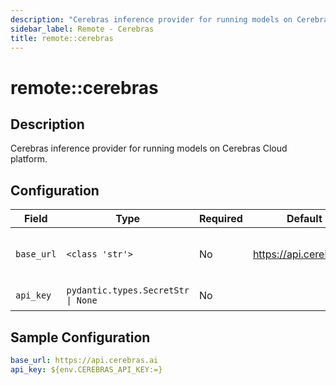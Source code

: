 ```yaml
---
description: "Cerebras inference provider for running models on Cerebras Cloud platform."
sidebar_label: Remote - Cerebras
title: remote::cerebras
---
```


# remote::cerebras

## Description

Cerebras inference provider for running models on Cerebras Cloud platform.

## Configuration

| Field | Type | Required | Default | Description |
|-------|------|----------|---------|-------------|
| `base_url` | `<class 'str'>` | No | https://api.cerebras.ai | Base URL for the Cerebras API |
| `api_key` | `pydantic.types.SecretStr \| None` | No |  | Cerebras API Key |

## Sample Configuration

```yaml
base_url: https://api.cerebras.ai
api_key: ${env.CEREBRAS_API_KEY:=}
```
